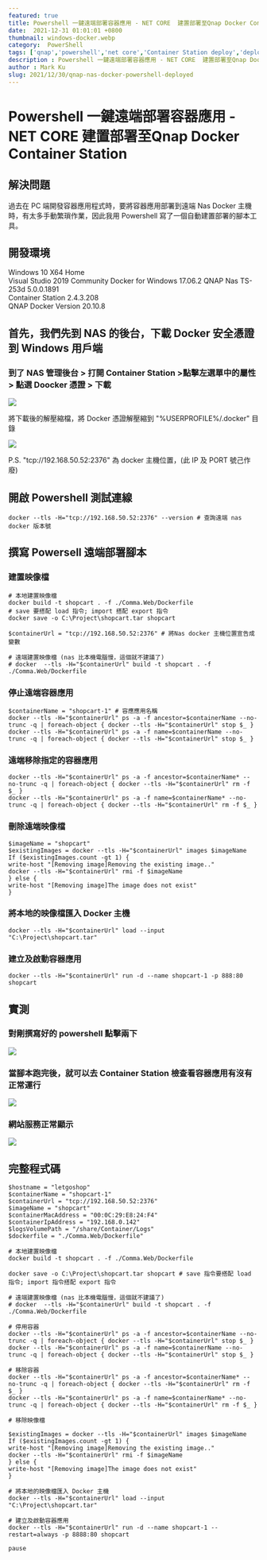 ```yaml
---
featured: true
title: Powershell 一鍵遠端部署容器應用 - NET CORE  建置部署至Qnap Docker Container Station
date:  2021-12-31 01:01:01 +0800
thumbnail: windows-docker.webp
category:  PowerShell
tags: ['qnap','powershell','net core','Container Station deploy','deployed','powershell']
description : Powershell 一鍵遠端部署容器應用 - NET CORE  建置部署至Qnap Docker Container Station
author : Mark Ku
slug: 2021/12/30/qnap-nas-docker-powershell-deployed
---
```

# Powershell 一鍵遠端部署容器應用 - NET CORE  建置部署至Qnap Docker Container Station

## 解決問題
過去在 PC 端開發容器應用程式時，要將容器應用部署到遠端 Nas Docker 主機時，有太多手動繁瑣作業，因此我用 Powershell 寫了一個自動建置部署的腳本工具。

## 開發環境
Windows 10 X64 Home   
Visual Studio 2019 Community
Docker for Windows 17.06.2
QNAP Nas TS-253d 5.0.0.1891   
Container Station 2.4.3.208   
QNAP Docker Version 20.10.8   

## 首先，我們先到 NAS 的後台，下載 Docker 安全憑證到 Windows 用戶端

### 到了 NAS 管理後台 > 打開 Container Station >點擊左選單中的屬性 >  點選 Doocker 憑證 > 下載

![](https://i.imgur.com/2v4Lw0S.png)

將下載後的解壓縮檔，將 Docker 憑證解壓縮到 "%USERPROFILE%/.docker" 目錄

![](https://i.imgur.com/51PWcNa.png)

P.S. "tcp://192.168.50.52:2376" 為 docker 主機位置，(此 IP 及 PORT 號己作廢)

## 開啟 Powershell 測試連線
```
docker --tls -H="tcp://192.168.50.52:2376" --version # 查詢遠端 nas docker 版本號
```

## 撰寫 Powersell 遠端部署腳本

### 建置映像檔
```
# 本地建置映像檔
docker build -t shopcart . -f ./Comma.Web/Dockerfile
# save 要搭配 load 指令; import 搭配 export 指令
docker save -o C:\Project\shopcart.tar shopcart 

$containerUrl = "tcp://192.168.50.52:2376" # 將Nas docker 主機位置宣告成變數

# 遠端建置映像檔 (nas 比本機電腦慢，這個就不建議了)
# docker  --tls -H="$containerUrl" build -t shopcart . -f ./Comma.Web/Dockerfile
```
### 停止遠端容器應用
```
$containerName = "shopcart-1" # 容應應用名稱
docker --tls -H="$containerUrl" ps -a -f ancestor=$containerName --no-trunc -q | foreach-object { docker --tls -H="$containerUrl" stop $_ }
docker --tls -H="$containerUrl" ps -a -f name=$containerName --no-trunc -q | foreach-object { docker --tls -H="$containerUrl" stop $_ }
```

### 遠端移除指定的容器應用

```
docker --tls -H="$containerUrl" ps -a -f ancestor=$containerName* --no-trunc -q | foreach-object { docker --tls -H="$containerUrl" rm -f $_ }
docker --tls -H="$containerUrl" ps -a -f name=$containerName* --no-trunc -q | foreach-object { docker --tls -H="$containerUrl" rm -f $_ }
```

### 刪除遠端映像檔
```
$imageName = "shopcart"
$existingImages = docker --tls -H="$containerUrl" images $imageName
If ($existingImages.count -gt 1) {
write-host "[Removing image]Removing the existing image.."
docker --tls -H="$containerUrl" rmi -f $imageName
} else {
write-host "[Removing image]The image does not exist"
}
```

### 將本地的映像檔匯入 Docker 主機

```
docker --tls -H="$containerUrl" load --input  "C:\Project\shopcart.tar"
```

### 建立及啟動容器應用
```
docker --tls -H="$containerUrl" run -d --name shopcart-1 -p 888:80 shopcart
```

## 實測
### 對剛撰寫好的 powershell 點擊兩下
![](https://i.imgur.com/xtHcrwc.png)
### 當腳本跑完後，就可以去 Container Station 檢查看容器應用有沒有正常運行
![](https://i.imgur.com/W9FAEZV.png)
### 網站服務正常顯示
![](https://i.imgur.com/zP3kqp4.jpg)

## 完整程式碼

```
$hostname = "letgoshop"
$containerName = "shopcart-1"
$containerUrl = "tcp://192.168.50.52:2376"
$imageName = "shopcart"
$containerMacAddress = "00:0C:29:E8:24:F4"
$containerIpAddress = "192.168.0.142"
$logsVolumePath = "/share/Container/Logs"
$dockerfile = "./Comma.Web/Dockerfile"

# 本地建置映像檔
docker build -t shopcart . -f ./Comma.Web/Dockerfile

docker save -o C:\Project\shopcart.tar shopcart # save 指令要搭配 load 指令; import 指令搭配 export 指令

# 遠端建置映像檔 (nas 比本機電腦慢，這個就不建議了)
# docker  --tls -H="$containerUrl" build -t shopcart . -f ./Comma.Web/Dockerfile

# 停用容器
docker --tls -H="$containerUrl" ps -a -f ancestor=$containerName --no-trunc -q | foreach-object { docker --tls -H="$containerUrl" stop $_ }
docker --tls -H="$containerUrl" ps -a -f name=$containerName --no-trunc -q | foreach-object { docker --tls -H="$containerUrl" stop $_ }

# 移除容器
docker --tls -H="$containerUrl" ps -a -f ancestor=$containerName* --no-trunc -q | foreach-object { docker --tls -H="$containerUrl" rm -f $_ }
docker --tls -H="$containerUrl" ps -a -f name=$containerName* --no-trunc -q | foreach-object { docker --tls -H="$containerUrl" rm -f $_ }

# 移除映像檔

$existingImages = docker --tls -H="$containerUrl" images $imageName
If ($existingImages.count -gt 1) {
write-host "[Removing image]Removing the existing image.."
docker --tls -H="$containerUrl" rmi -f $imageName
} else {
write-host "[Removing image]The image does not exist"
}

# 將本地的映像檔匯入 Docker 主機
docker --tls -H="$containerUrl" load --input  "C:\Project\shopcart.tar"
				
# 建立及啟動容器應用
docker --tls -H="$containerUrl" run -d --name shopcart-1 --restart=always -p 8888:80 shopcart			

pause

```
